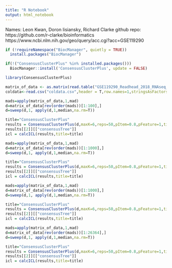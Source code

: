 ```yaml
---
title: "R Notebook"
output: html_notebook
---
```


Names: Leon Kwan, Doron lisiansky, Richard Clarke
github repo: https://github.com/r-clarke/bioinformatics
https://www.ncbi.nlm.nih.gov/geo/query/acc.cgi?acc=GSE119290

```r
if (!requireNamespace("BiocManager", quietly = TRUE))
  install.packages("BiocManager")

if(!("ConsensusClusterPlus" %in% installed.packages()))
  BiocManager::install('ConsensusClusterPlus', update = FALSE)
```

```r
library(ConsensusClusterPlus)
```

```r
matrix_of_data <- as.matrix(read.table("GSE119290_Readhead_2018_RNAseq_gene_counts.txt"))
coldata<-read.csv("coldata.csv",header = T,row.names=1,stringsAsFactors=T)
```

```r
mads=apply(matrix_of_data,1,mad)
d=matrix_of_data[rev(order(mads))[1:100],]
d=sweep(d,1, apply(d,1,median,na.rm=T))

title="ConsensusClusterPlus"
results = ConsensusClusterPlus(d,maxK=6,reps=50,pItem=0.8,pFeature=1,title=title,clusterAlg="hc",distance="pearson")
results[[2]][["consensusTree"]]
icl = calcICL(results,title=title)

```
```r
mads=apply(matrix_of_data,1,mad)
d=matrix_of_data[rev(order(mads))[1:1000],]
d=sweep(d,1, apply(d,1,median,na.rm=T))

title="ConsensusClusterPlus"
results = ConsensusClusterPlus(d,maxK=6,reps=50,pItem=0.8,pFeature=1,title=title,clusterAlg="hc",distance="pearson")
results[[2]][["consensusTree"]]
icl = calcICL(results,title=title)
```

```r
mads=apply(matrix_of_data,1,mad)
d=matrix_of_data[rev(order(mads))[1:1000],]
d=sweep(d,1, apply(d,1,median,na.rm=T))

title="ConsensusClusterPlus"
results = ConsensusClusterPlus(d,maxK=6,reps=50,pItem=0.8,pFeature=1,title=title,clusterAlg="hc",distance="pearson")
results[[2]][["consensusTree"]]
icl = calcICL(results,title=title)
```
```r
mads=apply(matrix_of_data,1,mad)
d=matrix_of_data[rev(order(mads))[1:26364],]
d=sweep(d,1, apply(d,1,median,na.rm=T))

title="ConsensusClusterPlus"
results = ConsensusClusterPlus(d,maxK=6,reps=50,pItem=0.8,pFeature=1,title=title,clusterAlg="hc",distance="pearson")
results[[2]][["consensusTree"]]
icl = calcICL(results,title=title)
```



